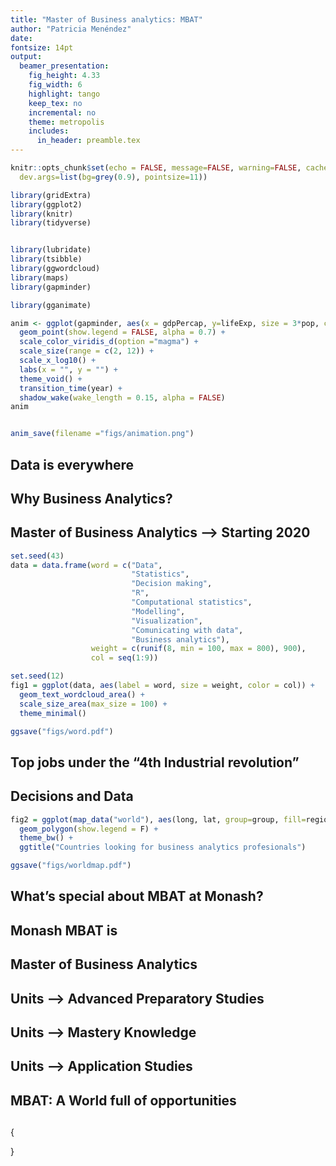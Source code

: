 ```yaml
---
title: "Master of Business analytics: MBAT"
author: "Patricia Menéndez"
date: 
fontsize: 14pt
output:
  beamer_presentation:
    fig_height: 4.33
    fig_width: 6
    highlight: tango
    keep_tex: no
    incremental: no
    theme: metropolis
    includes:
      in_header: preamble.tex
---
```


```r
knitr::opts_chunk$set(echo = FALSE, message=FALSE, warning=FALSE, cache=TRUE,
  dev.args=list(bg=grey(0.9), pointsize=11))
```

```r
library(gridExtra)
library(ggplot2)
library(knitr)
library(tidyverse)


library(lubridate)
library(tsibble)
library(ggwordcloud)
library(maps)
library(gapminder)

library(gganimate)

```


```r

anim <- ggplot(gapminder, aes(x = gdpPercap, y=lifeExp, size = 3*pop, colour = country)) +
  geom_point(show.legend = FALSE, alpha = 0.7) +
  scale_color_viridis_d(option ="magma") +
  scale_size(range = c(2, 12)) +
  scale_x_log10() +
  labs(x = "", y = "") +
  theme_void() +
  transition_time(year) +
  shadow_wake(wake_length = 0.15, alpha = FALSE)
anim


anim_save(filename ="figs/animation.png")


```

## Data is everywhere

\begin{columns}
 \begin{column}{0.5\textwidth} 
  \animategraphics[autoplay,loop,height=\textheight]{5}{./figs/animation}{1}{100}
 \end{column}
 \begin{column}{0.5\textwidth}
  \includegraphics[height =6.5cm , width = \textwidth]{data-never-sleeps}
 \end{column}
\end{columns}

\begin{textblock}{10}(0.4,9)
 \fontsize{9}{10}\sf\texttt{https://www.domo.com/learn/data-never-sleeps-7}
\end{textblock}


## Why Business Analytics?
\textbf{Industries and governments need to make:}
\begin{itemize}
 \item[\faPaperPlaneO] Informed decisions based on facts 	\faAreaChart
 \item[\faPaperPlaneO] Facts are measured with data \faDownload
 \item[\faPaperPlaneO] Business analytics experts use statistical and computational
methods to answer business relevant questions using data \faCogs
 \item[\faPaperPlaneO] Business analytic professionals are able to communicate findings
to experts and broad audiences \faComments
\end{itemize}


## Master of Business Analytics --> Starting 2020
\begin{columns}
 \begin{column}{0.5\textwidth} 
 \textbf{EBS, Monash University}
   \begin{block}{}
    \begin{itemize}
     \item[\faArrowRight] Statistical modelling 
     \item[\faArrowRight] Computational methods
     \item[\faArrowRight] R
     \item[\faArrowRight] End-to-end analytics
     \item[\faArrowRight] Communicating with data
    \end{itemize}
   \end{block}
 \end{column}
 \begin{column}{0.5\textwidth}
  \begin{center}
   \includegraphics[height = 5.5cm, width = 6cm]{hexAustralia}
  \end{center}
 \end{column}
\end{columns}
 
\begin{center}
 Know what you are doing!
\end{center}


```r

set.seed(43)
data = data.frame(word = c("Data",
                           "Statistics",
                           "Decision making",
                           "R",
                           "Computational statistics",
                           "Modelling",
                           "Visualization",
                           "Comunicating with data",
                           "Business analytics"),
                  weight = c(runif(8, min = 100, max = 800), 900),
                  col = seq(1:9))

set.seed(12)
fig1 = ggplot(data, aes(label = word, size = weight, color = col)) +
  geom_text_wordcloud_area() +
  scale_size_area(max_size = 100) +
  theme_minimal() 

ggsave("figs/word.pdf")
```

## Top jobs under the "4th Industrial revolution"

\begin{columns}
 \begin{column}{0.5\textwidth}
  \includegraphics[width = 6cm, height = 7cm]{word}
 \end{column}
 \begin{column}{0.5\textwidth}
  \begin{block}{}
   \begin{enumerate}
    \item Data Scientists 19\% \faLongArrowUp
    \item Statistician 33\% \faLongArrowUp
    \item University Professor
   \end{enumerate}
  \end{block}
 \end{column}
\end{columns}

\textbf{Data is driving the 4th Industrial Revolution}
\begin{textblock}{10}(1, 9)
 \fontsize{9}{10}\sf\texttt{https://www.careercast.com/jobs-rated/best-jobs-of-2019}
\end{textblock}


## Decisions and Data 

\begin{columns}
 \begin{column}{0.5\textwidth} 
  \begin{itemize}
   \item[\faArrowUp] Increasing availability of data 
   \item[\faArrowRight] Data is crucial to make decisions 
  \end{itemize}
 \end{column}
 \begin{column}{0.5\textwidth}
  \vspace{-0.3cm}
  \includegraphics[width = 4cm, height = 3.2cm]{worldmap}
  \end{column}
 \end{columns}
\pause
\begin{tcolorbox}
 \faCheck Industries and governments make informed decisions based on data
\end{tcolorbox}
\begin{tcolorbox}
 \faCheck Business analytics professionals will play a mayor role in decision making 
\end{tcolorbox}




```r
fig2 = ggplot(map_data("world"), aes(long, lat, group=group, fill=region)) + 
  geom_polygon(show.legend = F) +
  theme_bw() +
  ggtitle("Countries looking for business analytics profesionals")

ggsave("figs/worldmap.pdf")
```


## What’s special about MBAT at Monash?
\fontsize{14}{16}\sf
 \begin{itemize}
  \item  Taught by internationally renowned researchers. We have authored
  many of the tools that are now taught around the world. \pause
  \item Close connections with discipline leaders and primary developers across the globe. \pause
  \item  Cutting edge, focusing on problem solving and hands-on experience.\pause
  \item  Focus on wild data, real problems.\pause
  \item  Fiercely independent, not sponsored by any software company.\pause
  \item  We only use open-source software for maximum flexibility and accessibility
 \end{itemize}  

## Monash MBAT is
\begin{tcolorbox}
 \textbf{The only masters course in the world based\\
  entirely around R and taught by leading\\
  R developers.}
\end{tcolorbox}
\fontsize{10.5}{13}\sf
<!-- \includegraphics[]{RStudio-Ball.png} -->
 \begin{columns}
  \begin{column}{0.5\textwidth} 
   \begin{itemize}\tightlist
    \item The \textbf{\color{blue1}{leading statistical programming}} framework.
    \item Completely free and \textbf{\color{blue1}{open-source}}
    \item Used by \textbf{\color{blue1}{every major company in the world}}
    \item Supported by \textbf{\color{blue1}{Microsoft, Google, Facebook, Amazon}}, etc
   \end{itemize}
 \end{column}
 \begin{column}{0.5\textwidth} 
  \begin{block}{}
   \begin{itemize}\tightlist
    \item Rob Hyndman wrote the main forecasting tools
    \item Di Cook is a member of the R foundation
    \item The leading R developers visit Monash regularly.
   \end{itemize}
  \end{block}
 \end{column}
\end{columns} 

\begin{textblock}{2.3}(10.5,0)\fontsize{13}{14}\sf
 \includegraphics[width = 2.5cm, height = 2cm]{RStudio-Ball.png}
\end{textblock}


## Master of Business Analytics

\begin{itemize}
 \item[\faChevronRight] At least \textbf{\color{blue1}{one unit of undergraduate statistics}}.\pause
 \item[\faChevronRight] An \textbf{\color{blue1}{interest}} in using \textbf{\color{blue1}{data}} 
  to solve problems and uncover truths.\pause
 \item[\faChevronRight] A combination of \textbf{\color{blue1}{mathematics and computing
  skills}} with \textbf{\color{blue1}{curiosity}} about the world.\pause
 \item[\faChevronRight] Most \textbf{\color{blue1}{likely}} an \textbf{\color{blue1}{undergraduate degree}} in a
  quantitative discipline: \textbf{\color{blue1}{engineering, computer \pause
  science, mathematics, statistics}}.
\end{itemize}

## Units --> \faUniversity \hphantom{} Advanced Preparatory Studies

\begin{block}{Advanced preparatory studies (24 points)}
 \begin{itemize}
  \item  ETC5510: Introduction to data analysis
  \item  ETC5242: Statistical thinking
  \item  ETC5250 Introduction to machine learning
  \item  ETC5550 Applied forecasting
 \end{itemize}
\end{block}

## Units --> \faUniversity \hphantom{} Mastery Knowledge

\begin{block}{Mastery knowledge (48 points)}
 \begin{itemize}
  \item  ETC5512 Wild-caught data
  \item  ETC5513 Collaborative and reproducible practices
  \item  ETC5521 Exploratory data analysis
  \item  ETC5523 Data story-telling
  \item  ETF5500 High dimensional data analysis
  \item  ETC5555 Statistical machine learning
  \item ETC5580 Advanced statistical modelling
  \item  ETC5543 Business analytics creative activity (12)
 \end{itemize}
\end{block}

## Units --> \faUniversity \hphantom{} Application Studies

\begin{block}{Application studies (24 points)}
 \begin{itemize}
  \item FIT9133 Programming foundations in Python
  \item FIT5205 Data in society
  \item FIT9132 Introduction to databases
  \item MAT9004 Mathematical foundations for data science
  \item ETC5410 Bayesian time series econometrics
  \item FIT5147 Data exploration and visualisation
  \item ETC5555 Statistical machine learning
  \item FIT5212 Data analysis for semi-structured data
 \end{itemize}
\end{block}

## MBAT: A World full of opportunities \faGraduationCap


\fontsize{10.5}{13}\sf
 \begin{tcolorbox}
  \begin{itemize}
   \item[\faAngleRight] Highly connected instructors in analytics community
   \item[\faAngleRight] Instructors are active researchers
   \item[\faAngleRight] Learning cutting edge, using latest tools and best established methodology
  \end{itemize}
\end{tcolorbox}
\begin{columns}
 \begin{column}{0.5\textwidth} 
  \begin{itemize}
   \item  Learn end-to-end analytics including data collection, modeling, collaboration, communication
   \item  Broad foundation: statistical thinking, probabilistic modeling, computational techniques
   \item  Social conscience, working for a better world
  \end{itemize}
 \end{column}
\begin{column}{0.5\textwidth}
 \begin{center}
  \textbf{All here \faAt Monash!}
  \includegraphics[height = 4cm, width = 5.5cm]{ana-bg-2-rect}
  \textbf{Jump in!}
  \end{center}
 \end{column}
\end{columns}

 
##

{\placefig{-0.01}{-0.01}{width=1.01\paperwidth,height=\paperheight}{ana-bg-2-rect}
 \begin{textblock}{7.5}(3.5,0.5)\fontsize{24}{30}\sf
  {\color{white}\raggedright\usebeamerfont{title}\par{Many thanks!}}
 \end{textblock}
 \begin{textblock}{3.5}(1.5,3)
  \color{white}\raggedright\usebeamerfont{title}{Questions?}\\[0.2cm]
 \end{textblock}
}

\begin{textblock}{12}(0.7,7.5)
 \color{black}\fontsize{11}{11}\sf\texttt{https://www.monash.edu/business/master-of-business-analytics}
 <!-- \color{blue1}{p.menendez@aims.gov.au} -->
\end{textblock}

 





